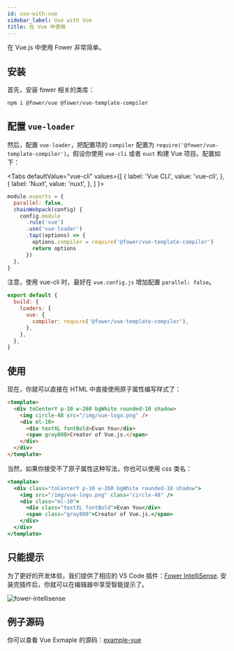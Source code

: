 ```yaml
---
id: use-with-vue
sidebar_label: Use with Vue
title: 在 Vue 中使用
---
```



在 Vue.js 中使用 Fower 非常简单。

## 安装

首先，安装 fower 相关的类库：

```bash npm2yarn
npm i @fower/vue @fower/vue-template-compiler
```

## 配置 `vue-loader`

然后，配置 `vue-loader`，把配置项的 `compiler` 配置为 `require('@fower/vue-template-compiler')`。假设你使用 `vue-cli` 或者 `nuxt` 构建 Vue 项目。配置如下：

<Tabs
  defaultValue="vue-cli"
  values={[
    { label: 'Vue CLI', value: 'vue-cli', },
    { label: 'Nuxt', value: 'nuxt', },
  ]
}>
<TabItem value="vue-cli">

```js title="vue.config.js"
module.exports = {
  parallel: false,
  chainWebpack(config) {
    config.module
      .rule('vue')
      .use('vue-loader')
      .tap((options) => {
        options.compiler = require('@fower/vue-template-compiler')
        return options
      })
  },
}
```

注意，使用 vue-cli 时，最好在 `vue.config.js` 增加配置 `parallel: false`。

</TabItem>
<TabItem value="nuxt">

```js title="nuxt.config.js"
export default {
  build: {
    loaders: {
      vue: {
        compiler: require('@fower/vue-template-compiler'),
      },
    },
  },
}
```

</TabItem>
</Tabs>

## 使用

现在，你就可以直接在 HTML 中直接使用原子属性编写样式了：

```html
<template>
  <div toCenterY p-10 w-260 bgWhite rounded-10 shadow>
    <img circle-48 src="/img/vue-logo.png" />
    <div ml-10>
      <div textXL fontBold>Evan You</div>
      <span gray800>Creator of Vue.js.</span>
    </div>
  </div>
</template>
```

当然，如果你接受不了原子属性这种写法，你也可以使用 css 类名：

```jsx
<template>
  <div class="toCenterY p-10 w-260 bgWhite rounded-10 shadow">
    <img src="/img/vue-logo.png" class="circle-48" />
    <div class="ml-10">
      <div class="textXL fontBold">Evan You</div>
      <span class="gray800">Creator of Vue.js.</span>
    </div>
  </div>
</template>
```

## 只能提示

为了更好的开发体验，我们提供了相应的 VS Code 插件：[Fower IntelliSense](https://code.visualstudio.com/docs/editor/intellisense). 安装完插件后，你就可以在编辑器中享受智能提示了。

![fower-intellisense](/img/fower-intellisense.png)

## 例子源码

你可以查看 Vue Exmaple 的源码：[example-vue](https://github.com/forsigner/fower/tree/master/packages/example-vue)
